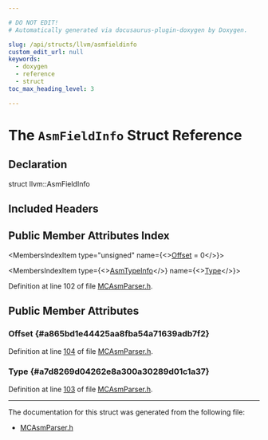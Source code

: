 ```yaml
---

# DO NOT EDIT!
# Automatically generated via docusaurus-plugin-doxygen by Doxygen.

slug: /api/structs/llvm/asmfieldinfo
custom_edit_url: null
keywords:
  - doxygen
  - reference
  - struct
toc_max_heading_level: 3

---
```





# The `AsmFieldInfo` Struct Reference

<DoxygenPage pluginConfig={pluginConfig}>



## Declaration

<CodeBlock>struct llvm::AsmFieldInfo</CodeBlock>

## Included Headers

<IncludesList>
<IncludesListItem
  filePath="llvm/MC/MCParser/MCAsmParser.h"
  permalink="/docs/api/files/include/include/llvm/include/llvm/mc/include/llvm/mc/mcparser/mcasmparser-h"
  isLocal="true" />
</IncludesList>

## Public Member Attributes Index

<MembersIndex>

<MembersIndexItem
  type="unsigned"
  name={<><a href="#a865bd1e44425aa8fba54a71639adb7f2">Offset</a> = 0</>}>
</MembersIndexItem>

<MembersIndexItem
  type={<><a href="/docs/api/structs/llvm/asmtypeinfo">AsmTypeInfo</a></>}
  name={<><a href="#a7d8269d04262e8a300a30289d01c1a37">Type</a></>}>
</MembersIndexItem>

</MembersIndex>


Definition at line 102 of file <a href="/docs/api/files/include/include/llvm/include/llvm/mc/include/llvm/mc/mcparser/mcasmparser-h">MCAsmParser.h</a>.

<SectionDefinition>

## Public Member Attributes

### Offset {#a865bd1e44425aa8fba54a71639adb7f2}

<MemberDefinition
  prototype="unsigned llvm::AsmFieldInfo::Offset = 0">

Definition at line <a href="/docs/api/files/include/include/llvm/include/llvm/mc/include/llvm/mc/mcparser/mcasmparser-h/#l00104">104</a> of file <a href="/docs/api/files/include/include/llvm/include/llvm/mc/include/llvm/mc/mcparser/mcasmparser-h">MCAsmParser.h</a>.
</MemberDefinition>

### Type {#a7d8269d04262e8a300a30289d01c1a37}

<MemberDefinition
  prototype="AsmTypeInfo llvm::AsmFieldInfo::Type">

Definition at line <a href="/docs/api/files/include/include/llvm/include/llvm/mc/include/llvm/mc/mcparser/mcasmparser-h/#l00103">103</a> of file <a href="/docs/api/files/include/include/llvm/include/llvm/mc/include/llvm/mc/mcparser/mcasmparser-h">MCAsmParser.h</a>.
</MemberDefinition>

</SectionDefinition>

<hr/>

The documentation for this struct was generated from the following file:

<ul>
<li><a href="/docs/api/files/include/include/llvm/include/llvm/mc/include/llvm/mc/mcparser/mcasmparser-h">MCAsmParser.h</a></li>
</ul>

</DoxygenPage>
